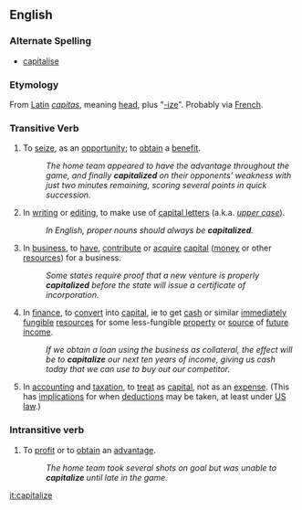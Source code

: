 ==English==

===Alternate Spelling===
* [[capitalise]]

===Etymology===
From [[Latin]] ''[[capitas]]'', meaning [[head]], plus "[[-ize]]".  Probably via [[French]].

===Transitive Verb=== 
# To [[seize]], as an [[opportunity]]; to [[obtain]] a [[benefit]].  
#: ''The home team appeared to have the advantage throughout the game, and finally '''capitalized''' on their opponents' weakness with just two minutes remaining, scoring several points in quick succession.''
# In [[writing]] or [[editing]], to make use of [[capital letters]] (a.k.a. ''[[upper case]]'').
#: ''In English, proper nouns should always be '''capitalized'''.''
# In [[business]], to [[have]], [[contribute]] or [[acquire]] [[capital]] ([[money]] or other [[resources]]) for a business.  
#: ''Some states require proof that a new venture is properly '''capitalized''' before the state will issue a certificate of incorporation.''
# In [[finance]], to [[convert]] into [[capital]], ie to get [[cash]] or similar [[immediately]] [[fungible]] [[resources]] for some less-fungible [[property]] or [[source]] of [[future]] [[income]].  
#: ''If we obtain a loan using the business as collateral, the effect will be to '''capitalize''' our next ten years of income, giving us cash today that we can use to buy out our competitor.''
# In [[accounting]] and [[taxation]], to [[treat]] as [[capital]], not as an [[expense]].  (This has [[implications]] for when [[deductions]] may be taken, at least under [[US]] [[law]].)

===Intransitive verb===
# To [[profit]] or to [[obtain]] an [[advantage]].  
#: ''The home team took several shots on goal but was unable to '''capitalize''' until late in the game.''

[[it:capitalize]]